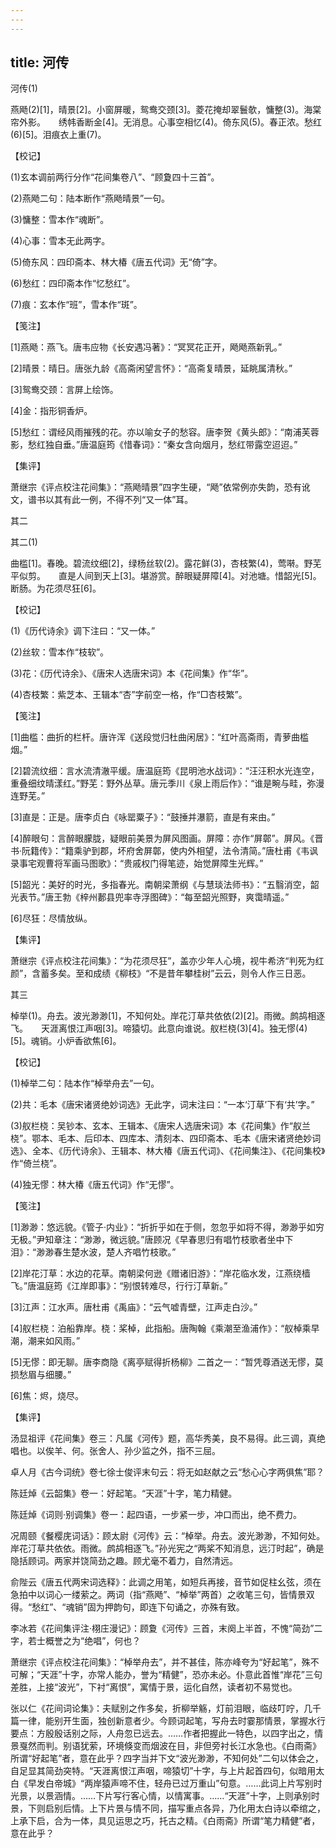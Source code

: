 ```yaml
---
---
---
```

title: 河传
---



河传(1)


燕飏(2)[1]，晴景[2]。小窗屏暖，鸳鸯交颈[3]。菱花掩却翠鬟欹，慵整(3)。海棠帘外影。　　绣帏香断金[4]。无消息。心事空相忆(4)。倚东风(5)。春正浓。愁红(6)[5]。泪痕衣上重(7)。





【校记】


(1)玄本调前两行分作“花间集卷八”、“顾夐四十三首”。

(2)燕飏二句：陆本断作“燕飏晴景”一句。

(3)慵整：雪本作“魂断”。

(4)心事：雪本无此两字。

(5)倚东风：四印斋本、林大椿《唐五代词》无“倚”字。

(6)愁红：四印斋本作“忆愁红”。

(7)痕：玄本作“班”，雪本作“斑”。





【笺注】


[1]燕飏：燕飞。唐韦应物《长安遇冯著》：“冥冥花正开，飏飏燕新乳。”

[2]晴景：晴日。唐张九龄《高斋闲望言怀》：“高斋复晴景，延眺属清秋。”

[3]鸳鸯交颈：言屏上绘饰。

[4]金：指形铜香炉。

[5]愁红：谓经风雨摧残的花。亦以喻女子的愁容。唐李贺《黄头郎》：“南浦芙蓉影，愁红独自垂。”唐温庭筠《惜春词》：“秦女含向烟月，愁红带露空迢迢。”





【集评】


萧继宗《评点校注花间集》：“燕飏晴景”四字生硬，“飏”依常例亦失韵，恐有讹文，谱书以其有此一例，不得不列“又一体”耳。





其二

其二(1)


曲槛[1]。春晚。碧流纹细[2]，绿杨丝软(2)。露花鲜(3)，杏枝繁(4)，莺啭。野芜平似剪。　　直是人间到天上[3]。堪游赏。醉眼疑屏障[4]。对池塘。惜韶光[5]。断肠。为花须尽狂[6]。





【校记】


(1)《历代诗余》调下注曰：“又一体。”

(2)丝软：雪本作“枝软”。

(3)花：《历代诗余》、《唐宋人选唐宋词》本《花间集》作“华”。

(4)杏枝繁：紫芝本、王辑本“杏”字前空一格，作“□杏枝繁”。





【笺注】


[1]曲槛：曲折的栏杆。唐许浑《送段觉归杜曲闲居》：“红叶高斋雨，青萝曲槛烟。”

[2]碧流纹细：言水流清澈平缓。唐温庭筠《昆明池水战词》：“汪汪积水光连空，重叠细纹晴漾红。”野芜：野外丛草。唐元季川《泉上雨后作》：“谁是畹与畦，弥漫连野芜。”

[3]直是：正是。唐李贞白《咏罂粟子》：“鼓捶并瀑箭，直是有来由。”

[4]醉眼句：言醉眼朦胧，疑眼前美景为屏风图画。屏障：亦作“屏鄣”。屏风。《晋书·阮籍传》：“籍乘驴到郡，坏府舍屏鄣，使内外相望，法令清简。”唐杜甫《韦讽录事宅观曹将军画马图歌》：“贵戚权门得笔迹，始觉屏障生光辉。”

[5]韶光：美好的时光，多指春光。南朝梁萧纲《与慧琰法师书》：“五翳消空，韶光表节。”唐王勃《梓州郪县兜率寺浮图碑》：“每至韶光照野，爽霭晴遥。”

[6]尽狂：尽情放纵。





【集评】


萧继宗《评点校注花间集》：“为花须尽狂”，盖亦少年人心境，视牛希济“判死为红颜”，含蓄多矣。至和成绩《柳枝》“不是昔年攀桂树”云云，则令人作三日恶。





其三


棹举(1)。舟去。波光渺渺[1]，不知何处。岸花汀草共依依(2)[2]。雨微。鹧鸪相逐飞。　　天涯离恨江声咽[3]。啼猿切。此意向谁说。舣栏桡(3)[4]。独无憀(4)[5]。魂销。小炉香欲焦[6]。





【校记】


(1)棹举二句：陆本作“棹举舟去”一句。

(2)共：毛本《唐宋诸贤绝妙词选》无此字，词末注曰：“一本‘汀草’下有‘共’字。”

(3)舣栏桡：吴钞本、玄本、王辑本、《唐宋人选唐宋词》本《花间集》作“舣兰桡”。鄂本、毛本、后印本、四库本、清刻本、四印斋本、毛本《唐宋诸贤绝妙词选》、全本、《历代诗余》、王辑本、林大椿《唐五代词》、《花间集注》、《花间集校》作“倚兰桡”。

(4)独无憀：林大椿《唐五代词》作“无憀”。





【笺注】


[1]渺渺：悠远貌。《管子·内业》：“折折乎如在于侧，忽忽乎如将不得，渺渺乎如穷无极。”尹知章注：“渺渺，微远貌。”唐顾况《早春思归有唱竹枝歌者坐中下泪》：“渺渺春生楚水波，楚人齐唱竹枝歌。”

[2]岸花汀草：水边的花草。南朝梁何逊《赠诸旧游》：“岸花临水发，江燕绕樯飞。”唐温庭筠《江岸即事》：“别恨转难尽，行行汀草新。”

[3]江声：江水声。唐杜甫《禹庙》：“云气嘘青壁，江声走白沙。”

[4]舣栏桡：泊船靠岸。桡：桨棹，此指船。唐陶翰《乘潮至渔浦作》：“舣棹乘早潮，潮来如风雨。”

[5]无憀：即无聊。唐李商隐《离亭赋得折杨柳》二首之一：“暂凭尊酒送无憀，莫损愁眉与细腰。”

[6]焦：烬，烧尽。





【集评】


汤显祖评《花间集》卷三：凡属《河传》题，高华秀美，良不易得。此三调，真绝唱也。以俟羊、何。张舍人、孙少监之外，指不三屈。

卓人月《古今词统》卷七徐士俊评末句云：将无如赵献之云“愁心心字两俱焦”耶？

陈廷焯《云韶集》卷一：好起笔。“天涯”十字，笔力精健。

陈廷焯《词则·别调集》卷一：起四语，一步紧一步，冲口而出，绝不费力。

况周颐《餐樱庑词话》：顾太尉《河传》云：“棹举。舟去。波光渺渺，不知何处。岸花汀草共依依。雨微。鹧鸪相逐飞。”孙光宪之“两桨不知消息，远汀时起”，确是隐括顾词。两家并饶简劲之趣。顾尤毫不着力，自然清远。

俞陛云《唐五代两宋词选释》：此调之用笔，如短兵再接，音节如促柱幺弦，须在急拍中以词心一缕萦之。两词（指“燕飏”、“棹举”两首）之收笔三句，皆情景双得。“愁红”、“魂销”固为押韵句，即连下句诵之，亦殊有致。

李冰若《花间集评注·栩庄漫记》：顾夐《河传》三首，末阕上半首，不愧“简劲”二字，若士概誉之为“绝唱”，何也？

萧继宗《评点校注花间集》：“棹举舟去”，并不甚佳，陈亦峰夸为“好起笔”，殊不可解；“天涯”十字，亦常人能办，誉为“精健”，恐亦未必。仆意此首惟“岸花”三句差胜，上接“波光”，下衬“离恨”，寓情于景，运化自然，读者初不易觉也。

张以仁《花间词论集》：夫赋别之作多矣，折柳举觞，灯前泪眼，临歧叮咛，几千篇一律，能别开生面，独创新意者少。今顾词起笔，写舟去时霎那情景，掌握水行要点：方殷殷话别之际，人舟忽已远去。……作者把握此一特色，以四字出之，情景戛然而判。别语犹萦，环境倏变而烟波在目，非但旁衬长江水急也。《白雨斋》所谓“好起笔”者，意在此乎？四字当并下文“波光渺渺，不知何处”二句以体会之，自足显其简劲突特。“天涯离恨江声咽，啼猿切”十字，与上片起首四句，似暗用太白《早发白帝城》“两岸猿声啼不住，轻舟已过万重山”句意。……此词上片写别时光景，以景涵情。……下片写行客心情，以情寓事。……“天涯”十字，上则承别时景，下则启别后情。上下片景与情不同，描写重点各异，乃化用太白诗以牵绾之，上承下启，合为一体，具见运思之巧，托古之精。《白雨斋》所谓“笔力精健”者，意在此乎？